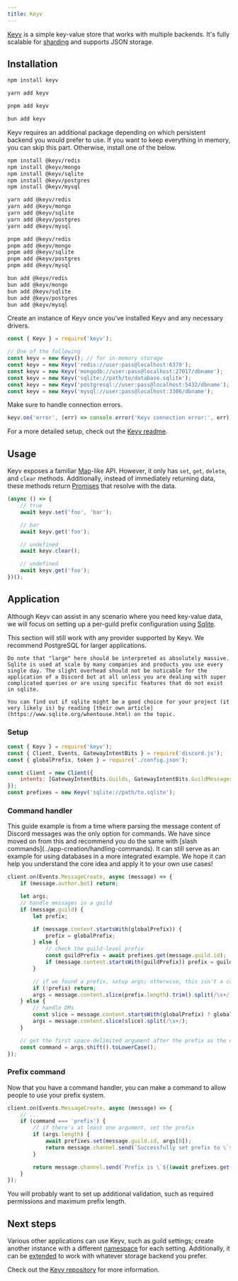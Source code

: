 ```yaml
---
title: Keyv
---
```


[Keyv](https://www.npmjs.com/package/keyv) is a simple key-value store that works with multiple backends. It's fully scalable for [sharding](../sharding/) and supports JSON storage.

## Installation

```sh tab="npm"
npm install keyv
```

```sh tab="yarn"
yarn add keyv
```

```sh tab="pnpm"
pnpm add keyv
```

```sh tab="bun"
bun add keyv
```

Keyv requires an additional package depending on which persistent backend you would prefer to use. If you want to keep everything in memory, you can skip this part. Otherwise, install one of the below.

```sh tab="npm"
npm install @keyv/redis
npm install @keyv/mongo
npm install @keyv/sqlite
npm install @keyv/postgres
npm install @keyv/mysql
```

```sh tab="yarn"
yarn add @keyv/redis
yarn add @keyv/mongo
yarn add @keyv/sqlite
yarn add @keyv/postgres
yarn add @keyv/mysql
```

```sh tab="pnpm"
pnpm add @keyv/redis
pnpm add @keyv/mongo
pnpm add @keyv/sqlite
pnpm add @keyv/postgres
pnpm add @keyv/mysql
```

```sh tab="bun"
bun add @keyv/redis
bun add @keyv/mongo
bun add @keyv/sqlite
bun add @keyv/postgres
bun add @keyv/mysql
```

Create an instance of Keyv once you've installed Keyv and any necessary drivers.

```js
const { Keyv } = require('keyv');

// One of the following
const keyv = new Keyv(); // for in-memory storage
const keyv = new Keyv('redis://user:pass@localhost:6379');
const keyv = new Keyv('mongodb://user:pass@localhost:27017/dbname');
const keyv = new Keyv('sqlite://path/to/database.sqlite');
const keyv = new Keyv('postgresql://user:pass@localhost:5432/dbname');
const keyv = new Keyv('mysql://user:pass@localhost:3306/dbname');
```

Make sure to handle connection errors.

```js
keyv.on('error', (err) => console.error('Keyv connection error:', err));
```

For a more detailed setup, check out the [Keyv readme](https://github.com/jaredwray/keyv/tree/main/packages/keyv).

## Usage

Keyv exposes a familiar [Map](https://developer.mozilla.org/en-US/docs/Web/JavaScript/Reference/Global_Objects/Map)-like API. However, it only has `set`, `get`, `delete`, and `clear` methods. Additionally, instead of immediately returning data, these methods return [Promises](../additional-info/async-await) that resolve with the data.

```js
(async () => {
	// true
	await keyv.set('foo', 'bar');

	// bar
	await keyv.get('foo');

	// undefined
	await keyv.clear();

	// undefined
	await keyv.get('foo');
})();
```

## Application

Although Keyv can assist in any scenario where you need key-value data, we will focus on setting up a per-guild prefix configuration using [Sqlite](https://www.sqlite.org/).

<Callout>
	This section will still work with any provider supported by Keyv. We recommend PostgreSQL for larger applications.

    Do note that "large" here should be interpreted as absolutely massive. Sqlite is used at scale by many companies and products you use every single day. The slight overhead should not be noticable for the application of a Discord bot at all unless you are dealing with super complicated queries or are using specific features that do not exist in sqlite.

    You can find out if sqlite might be a good choice for your project (it very likely is) by reading [their own article](https://www.sqlite.org/whentouse.html) on the topic.

</Callout>

### Setup

```js
const { Keyv } = require('keyv');
const { Client, Events, GatewayIntentBits } = require('discord.js');
const { globalPrefix, token } = require('./config.json');

const client = new Client({
	intents: [GatewayIntentBits.Guilds, GatewayIntentBits.GuildMessages, GatewayIntentBits.MessageContent],
});
const prefixes = new Keyv('sqlite://path/to.sqlite');
```

### Command handler

<Callout type="warn">
	This guide example is from a time where parsing the message content of Discord messages was the only option for
	commands. We have since moved on from this and recommend you do the same with [slash
	commands](../app-creation/handling-commands). It can still serve as an example for using databases in a more
	integrated example. We hope it can help you understand the core idea and apply it to your own use cases!
</Callout>

```js
client.on(Events.MessageCreate, async (message) => {
	if (message.author.bot) return;

	let args;
	// handle messages in a guild
	if (message.guild) {
		let prefix;

		if (message.content.startsWith(globalPrefix)) {
			prefix = globalPrefix;
		} else {
			// check the guild-level prefix
			const guildPrefix = await prefixes.get(message.guild.id);
			if (message.content.startsWith(guildPrefix)) prefix = guildPrefix;
		}

		// if we found a prefix, setup args; otherwise, this isn't a command
		if (!prefix) return;
		args = message.content.slice(prefix.length).trim().split(/\s+/);
	} else {
		// handle DMs
		const slice = message.content.startsWith(globalPrefix) ? globalPrefix.length : 0;
		args = message.content.slice(slice).split(/\s+/);
	}

	// get the first space-delimited argument after the prefix as the command
	const command = args.shift().toLowerCase();
});
```

### Prefix command

Now that you have a command handler, you can make a command to allow people to use your prefix system.

```js
client.on(Events.MessageCreate, async (message) => {
	// ...
	if (command === 'prefix') {
		// if there's at least one argument, set the prefix
		if (args.length) {
			await prefixes.set(message.guild.id, args[0]);
			return message.channel.send(`Successfully set prefix to \`${args[0]}\``);
		}

		return message.channel.send(`Prefix is \`${(await prefixes.get(message.guild.id)) || globalPrefix}\``);
	}
});
```

<Callout>
	You will probably want to set up additional validation, such as required permissions and maximum prefix length.
</Callout>

## Next steps

Various other applications can use Keyv, such as guild settings; create another instance with a different [namespace](https://github.com/jaredwray/keyv/tree/main/packages/keyv#namespaces) for each setting. Additionally, it can be [extended](https://github.com/jaredwray/keyv/tree/main/packages/keyv#third-party-storage-adapters) to work with whatever storage backend you prefer.

Check out the [Keyv repository](https://github.com/jaredwray/keyv/tree/main/packages/keyv) for more information.
